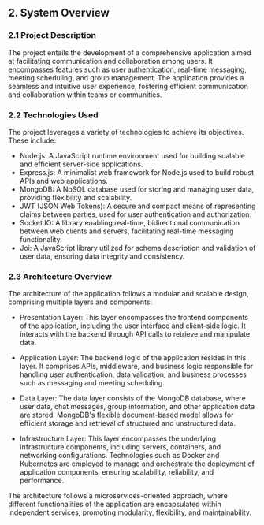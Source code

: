 ## 2. System Overview

### 2.1 Project Description
The project entails the development of a comprehensive application aimed at facilitating communication and collaboration among users. It encompasses features such as user authentication, real-time messaging, meeting scheduling, and group management. The application provides a seamless and intuitive user experience, fostering efficient communication and collaboration within teams or communities.

### 2.2 Technologies Used
The project leverages a variety of technologies to achieve its objectives. These include:

- Node.js: A JavaScript runtime environment used for building scalable and efficient server-side applications.
- Express.js: A minimalist web framework for Node.js used to build robust APIs and web applications.
- MongoDB: A NoSQL database used for storing and managing user data, providing flexibility and scalability.
- JWT (JSON Web Tokens): A secure and compact means of representing claims between parties, used for user authentication and authorization.
- Socket.IO: A library enabling real-time, bidirectional communication between web clients and servers, facilitating real-time messaging functionality.
- Joi: A JavaScript library utilized for schema description and validation of user data, ensuring data integrity and consistency.

### 2.3 Architecture Overview
The architecture of the application follows a modular and scalable design, comprising multiple layers and components:

- Presentation Layer: This layer encompasses the frontend components of the application, including the user interface and client-side logic. It interacts with the backend through API calls to retrieve and manipulate data.

- Application Layer: The backend logic of the application resides in this layer. It comprises APIs, middleware, and business logic responsible for handling user authentication, data validation, and business processes such as messaging and meeting scheduling.

- Data Layer: The data layer consists of the MongoDB database, where user data, chat messages, group information, and other application data are stored. MongoDB's flexible document-based model allows for efficient storage and retrieval of structured and unstructured data.

- Infrastructure Layer: This layer encompasses the underlying infrastructure components, including servers, containers, and networking configurations. Technologies such as Docker and Kubernetes are employed to manage and orchestrate the deployment of application components, ensuring scalability, reliability, and performance.

The architecture follows a microservices-oriented approach, where different functionalities of the application are encapsulated within independent services, promoting modularity, flexibility, and maintainability.
